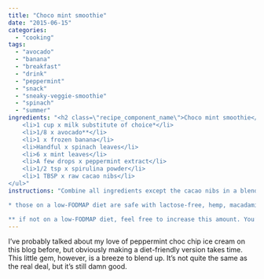 ```yaml
---
title: "Choco mint smoothie"
date: "2015-06-15"
categories: 
  - "cooking"
tags: 
  - "avocado"
  - "banana"
  - "breakfast"
  - "drink"
  - "peppermint"
  - "snack"
  - "sneaky-veggie-smoothie"
  - "spinach"
  - "summer"
ingredients: "<h2 class=\"recipe_component_name\">Choco mint smoothie</h2>\"<ul>
 	<li>1 cup x milk substitute of choice*</li>
 	<li>1/8 x avocado**</li>
 	<li>1 x frozen banana</li>
 	<li>Handful x spinach leaves</li>
 	<li>6 x mint leaves</li>
 	<li>A few drops x peppermint extract</li>
 	<li>1/2 tsp x spirulina powder</li>
 	<li>1 TBSP x raw cacao nibs</li>
</ul>"
instructions: "Combine all ingredients except the cacao nibs in a blender and pulse until smooth. Stir the cacao nibs through (and garnish with a few extra if you like).

* those on a low-FODMAP diet are safe with lactose-free, hemp, macadamia, rice, quinoa or almond milk (be sure to check for high-FODMAP additives such as inulin). I usually alternate between almond milk and coconut milk.

** if not on a low-FODMAP diet, feel free to increase this amount. You’ll get a creamier result."
---
```


I’ve probably talked about my love of peppermint choc chip ice cream on this blog before, but obviously making a diet-friendly version takes time. This little gem, however, is a breeze to blend up. It’s not quite the same as the real deal, but it’s still damn good.
